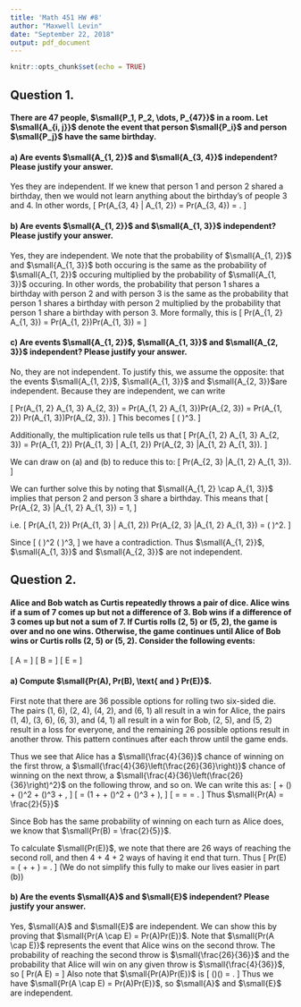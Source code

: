 ---
title: 'Math 451 HW #8'
author: "Maxwell Levin"
date: "September 22, 2018"
output: pdf_document
---

```{r setup, include=FALSE}
knitr::opts_chunk$set(echo = TRUE)
```

## Question 1.
#### There are 47 people, $\small{P_1, P_2, \dots, P_{47}}$ in a room. Let $\small{A_{i, j}}$ denote the event that person $\small{P_i}$ and person $\small{P_j}$ have the same birthday.

#### a) Are events $\small{A_{1, 2}}$ and $\small{A_{3, 4}}$ independent? Please justify your answer.

Yes they are independent. If we knew that person 1 and person 2 shared a birthday, then we would not learn anything about the birthday's of people 3 and 4. In other words,
\[
  Pr(A_{3, 4} | A_{1, 2}) = Pr(A_{3, 4}) = \frac{1}{365}.
\]



#### b) Are events $\small{A_{1, 2}}$ and $\small{A_{1, 3}}$ independent? Please justify your answer.


Yes, they are independent. We note that the probability of $\small{A_{1, 2}}$ and $\small{A_{1, 3}}$ both occuring is the same as the probability of $\small{A_{1, 2}}$ occuring multiplied by the probability of $\small{A_{1, 3}}$ occuring. In other words, the probability that person 1 shares a birthday with person 2 and with person 3 is the same as the probability that person 1 shares a birthday with person 2 multiplied by the probability that person 1 share a birthday with person 3. More formally, this is 
\[
  Pr(A_{1, 2} \cap A_{1, 3}) = Pr(A_{1, 2})Pr(A_{1, 3}) = \frac{1}{365} \cdot \frac{1}{365}
\]


#### c) Are events $\small{A_{1, 2}}$, $\small{A_{1, 3}}$ and $\small{A_{2, 3}}$ independent? Please justify your answer.


No, they are not independent. To justify this, we assume the opposite: that the events $\small{A_{1, 2}}$, $\small{A_{1, 3}}$ and $\small{A_{2, 3}}$are independent. Because they are independent, we can write

\[
  Pr(A_{1, 2} \cap A_{1, 3} \cap A_{2, 3}) = Pr(A_{1, 2} \cap A_{1, 3})Pr(A_{2, 3}) = Pr(A_{1, 2}) Pr(A_{1, 3})Pr(A_{2, 3}).
\]
This becomes 
\[
  \left(\frac{1}{365} \right)^3.
\]

Additionally, the multiplication rule tells us that 
\[
  Pr(A_{1, 2} \cap A_{1, 3} \cap A_{2, 3}) = Pr(A_{1, 2}) Pr(A_{1, 3} | A_{1, 2}) Pr(A_{2, 3} |A_{1, 2} \cap A_{1, 3}).
\]

We can draw on (a) and (b) to reduce this to:
\[
  \frac{1}{365} \cdot \frac{1}{365} \cdot Pr(A_{2, 3} |A_{1, 2} \cap A_{1, 3}).
\]

We can further solve this by noting that $\small{A_{1, 2} \cap A_{1, 3}}$ implies that person 2 and person 3 share a birthday. This means that 
\[
 Pr(A_{2, 3} |A_{1, 2} \cap A_{1, 3}) = 1,
\]

i.e.
\[
  Pr(A_{1, 2}) Pr(A_{1, 3} | A_{1, 2}) Pr(A_{2, 3} |A_{1, 2} \cap A_{1, 3}) = \left(\frac{1}{365} \right)^2.
\]

Since 
\[
  \left(\frac{1}{365} \right)^2 \neq \left(\frac{1}{365} \right)^3, 
\]
we have a contradiction. Thus $\small{A_{1, 2}}$, $\small{A_{1, 3}}$ and $\small{A_{2, 3}}$ are not independent.




## Question 2.
#### Alice and Bob watch as Curtis repeatedly throws a pair of dice. Alice wins if a sum of 7 comes up but not a difference of 3. Bob wins if a difference of 3 comes up but not a sum of 7. If Curtis rolls (2, 5) or (5, 2), the game is over and no one wins. Otherwise, the game continues until Alice of Bob wins or Curtis rolls (2, 5) or (5, 2). Consider the following events:
\[
  A = \text{"Alice wins"}
\]
\[
  B = \text{"Bob wins"}
\]
\[
  E = \text{"The game ends on the second throw"}
\]

#### a) Compute $\small{Pr(A), Pr(B), \text{ and } Pr(E)}$.

First note that there are 36 possible options for rolling two six-sided die. The pairs (1, 6), (2, 4), (4, 2), and (6, 1) all result in a win for Alice, the pairs (1, 4), (3, 6), (6, 3), and (4, 1) all result in a win for Bob, (2, 5), and (5, 2) result in a loss for everyone, and the remaining 26 possible options result in another throw. This pattern continues after each throw until the game ends. 

Thus we see that Alice has a $\small{\frac{4}{36}}$ chance of winning on the first throw, a $\small{\frac{4}{36}\left(\frac{26}{36}\right)}$ chance of winning on the next throw, a $\small{\frac{4}{36}\left(\frac{26}{36}\right)^2}$ on the following throw, and so on. We can write this as:
\[
  \frac{4}{36} + \frac{4}{36}\left(\frac{26}{36}\right) + \frac{4}{36}\left(\frac{26}{36}\right)^2 + \frac{4}{36}\left(\frac{26}{36}\right)^3 + \dots,
\]
\[
  = \frac{4}{36}\left(1 +  \frac{26}{36} + \left(\frac{26}{36}\right)^2 + \left(\frac{26}{36}\right)^3 + \dots \right),
\]
\[
  = \frac{4}{36} \cdot \frac{1}{1 - \frac{26}{36}} = \frac{4}{36}\cdot\frac{36}{10} = \frac{2}{5}.
\]
Thus $\small{Pr(A) = \frac{2}{5}}$


Since Bob has the same probability of winning on each turn as Alice does, we know that $\small{Pr(B) = \frac{2}{5}}$.

To calculate $\small{Pr(E)}$, we note that there are 26 ways of reaching the second roll, and then 4 + 4 + 2 ways of having it end that turn. Thus
\[
  Pr(E) = \frac{26}{36}\left(\frac{4}{36} + \frac{4}{36} + \frac{2}{36}\right) = \frac{26}{36}\cdot\frac{10}{36}.
\]
(We do not simplify this fully to make our lives easier in part (b))


#### b) Are the events $\small{A}$ and $\small{E}$ independent? Please justify your answer.


Yes, $\small{A}$ and $\small{E}$ are independent. We can show this by proving that $\small{Pr(A \cap E) = Pr(A)Pr(E)}$. Note that $\small{Pr(A \cap E)}$ represents the event that Alice wins on the second throw. The probability of reaching the second throw is $\small{\frac{26}{36}}$ and the probability that Alice will win on any given throw is $\small{\frac{4}{36}}$, so 
\[
  Pr(A \cap E) = \frac{26}{36}\cdot\frac{4}{36}
\]
Also note that $\small{Pr(A)Pr(E)}$ is 
\[
  \left(\frac{4}{36}\cdot\frac{36}{10}\right)\cdot\left(\frac{26}{36}\cdot\frac{10}{36}\right) = \frac{26}{36}\cdot\frac{4}{36}.
\]
Thus we have $\small{Pr(A \cap E) = Pr(A)Pr(E)}$, so $\small{A}$ and $\small{E}$ are independent.




